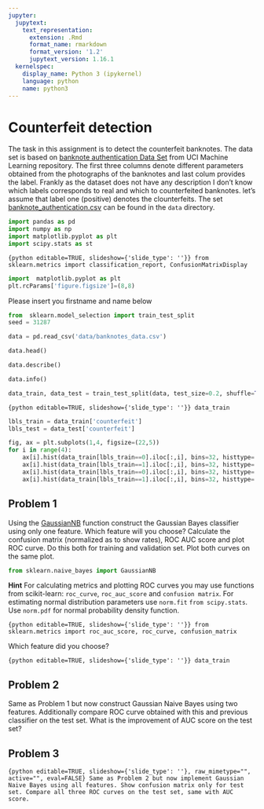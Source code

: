 ```yaml
---
jupyter:
  jupytext:
    text_representation:
      extension: .Rmd
      format_name: rmarkdown
      format_version: '1.2'
      jupytext_version: 1.16.1
  kernelspec:
    display_name: Python 3 (ipykernel)
    language: python
    name: python3
---
```


<!-- #region editable=true slideshow={"slide_type": ""} -->
# Counterfeit detection
<!-- #endregion -->

The task in this assignment is to detect the  counterfeit banknotes. The data set is based on [banknote authentication Data Set ](https://archive.ics.uci.edu/ml/datasets/banknote+authentication#) from UCI Machine Learning repository. The first three columns denote different parameters obtained from the photographs of the banknotes and last colum provides the label. Frankly as the dataset does not have any description I don't know  which labels corresponds to real and which to counterfeited banknotes. let's assume that label one (positive) denotes the clounterfeits. The set  [banknote_authentication.csv](./data/banknote_authentication.csv) can be found in the `data`  directory.

```python
import pandas as pd
import numpy as np
import matplotlib.pyplot as plt
import scipy.stats as st
```

```{python editable=TRUE, slideshow={'slide_type': ''}}
from sklearn.metrics import classification_report, ConfusionMatrixDisplay
```

```python
import  matplotlib.pyplot as plt
plt.rcParams['figure.figsize']=(8,8)
```

Please insert you  firstname  and name below

```python
from  sklearn.model_selection import train_test_split
seed = 31287
```

```python
data = pd.read_csv('data/banknotes_data.csv')
```

```python
data.head()
```

```python
data.describe()
```

```python
data.info()
```

```python
data_train, data_test = train_test_split(data, test_size=0.2, shuffle=True, stratify=data.loc[:,'counterfeit'], random_state=seed)
```

```{python editable=TRUE, slideshow={'slide_type': ''}}
data_train
```

```python
lbls_train = data_train['counterfeit']
lbls_test = data_test['counterfeit']
```

```python
fig, ax = plt.subplots(1,4, figsize=(22,5))
for i in range(4):
    ax[i].hist(data_train[lbls_train==0].iloc[:,i], bins=32, histtype='step', color='blue')
    ax[i].hist(data_train[lbls_train==1].iloc[:,i], bins=32, histtype='step', color='red')
    ax[i].hist(data_train[lbls_train==0].iloc[:,i], bins=32, histtype='bar', color='lightblue', alpha=0.25)
    ax[i].hist(data_train[lbls_train==1].iloc[:,i], bins=32, histtype='bar', color='orange', alpha =0.25)
```

<!-- #region editable=true slideshow={"slide_type": ""} -->
## Problem 1
<!-- #endregion -->

Using  the [GaussianNB](https://scikit-learn.org/stable/modules/generated/sklearn.naive_bayes.GaussianNB.html) function construct the  Gaussian  Bayes classifier using only one feature. Which feature will you choose? Calculate the confusion matrix (normalized as to show rates), ROC AUC score and plot ROC curve. Do this both for training and validation set. Plot both curves on the same plot.  

```python
from sklearn.naive_bayes import GaussianNB
```

<!-- #region editable=true slideshow={"slide_type": ""} -->
__Hint__ For calculating metrics and plotting ROC curves you may use functions from scikit-learn: `roc_curve`, `roc_auc_score` and `confusion matrix`. For estimating normal distribution parameters  use `norm.fit` `from scipy.stats`. Use `norm.pdf` for normal probability density function.
<!-- #endregion -->

```{python editable=TRUE, slideshow={'slide_type': ''}}
from sklearn.metrics import roc_auc_score, roc_curve, confusion_matrix
```

<!-- #region editable=true slideshow={"slide_type": ""} -->
Which feature did you choose?
<!-- #endregion -->

```{python editable=TRUE, slideshow={'slide_type': ''}}
data_train
```

<!-- #region editable=true slideshow={"slide_type": ""} -->
## Problem 2
<!-- #endregion -->

<!-- #region editable=true slideshow={"slide_type": ""} -->
Same as Problem 1 but now construct Gaussian Naive Bayes using two features. Additionally  compare ROC curve obtained with this and previous  classifier on the test set. What is the improvement of AUC score on the test set?
<!-- #endregion -->

<!-- #region editable=true slideshow={"slide_type": ""} -->
## Problem 3
<!-- #endregion -->

```{python editable=TRUE, slideshow={'slide_type': ''}, raw_mimetype="", active="", eval=FALSE}
Same as Problem 2 but now implement Gaussian Naive Bayes using all features. Show confusion matrix only for test set. Compare all three ROC curves on the test set, same with AUC score.
```
